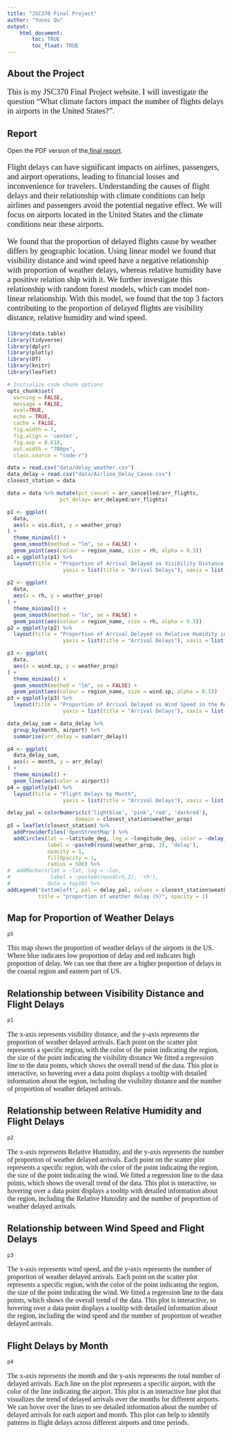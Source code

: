```yaml
---
title: "JSC370 Final Project"
author: "Yunni Qu"
output: 
    html_document:
        toc: TRUE
        toc_float: TRUE
---
```


## About the Project 
<p style="font-family: times, serif; font-size:14pt">
This is my JSC370 Final Project website. I will investigate the question "What climate factors impact the number of flights delays in airports in the United States?". 
</p>

<html>
  <head>
    <title>Title of the document</title>
  </head>
  <body>
    <h2>Report</h2>
    <p>Open the PDF version of the<a href="report.pdf"> final report</a>.</p>
  </body>
</html>


<p style="font-family: times, serif; font-size:14pt">
Flight delays can have significant impacts on airlines, passengers, and airport operations, leading to financial losses and inconvenience for travelers. Understanding the causes of flight delays and their relationship with climate conditions can help airlines and passengers avoid the potential negative effect. We will focus on airports located in the United States and the climate conditions near these airports.
</p>

<p style="font-family: times, serif; font-size:14pt">
We found that the proportion of delayed flights cause by weather differs by geographic location. Using linear model we found that visibility distance and wind speed have a negative relationship with proportion of weather delays, whereas relative humidity have a positive relation ship with it. We further investigate this relationship with random forest models, which can model non-linear relationship. With this model, we found that the top 3 factors contributing to the proportion of delayed flights are visibility distance, relative humidity and wind speed.
</p>
```r

library(data.table)
library(tidyverse)
library(dplyr)
library(plotly)
library(DT)
library(knitr)
library(leaflet)

# Initialize code chunk options
opts_chunk$set(
  warning = FALSE,
  message = FALSE,
  eval=TRUE,
  echo = TRUE,
  cache = FALSE,
  fig.width = 7, 
  fig.align = 'center',
  fig.asp = 0.618,
  out.width = "700px",
  class.source = "code-r")
```

```r

data = read.csv("data/delay_weather.csv")
data_delay = read.csv("data/Airline_Delay_Cause.csv")
closest_station = data

data = data %>% mutate(pct_cancel = arr_cancelled/arr_flights,
                 pct_delay= arr_delayed/arr_flights)

p1 <- ggplot(
  data,
  aes(x = vis.dist, y = weather_prop)
) +
  theme_minimal() +
  geom_smooth(method = "lm", se = FALSE) +
  geom_point(aes(colour = region_name, size = rh, alpha = 0.5)) 
p1 = ggplotly(p1) %>%
  layout(title = "Proportion of Arrival Delayed vs Visibility Distance in the Region",
                  yaxis = list(title = "Arrival Delays"), xaxis = list(title = "Visibility Distance"))
         
p2 <- ggplot(
  data,
  aes(x = rh, y = weather_prop)
) +
  theme_minimal() +
  geom_smooth(method = "lm", se = FALSE) +
  geom_point(aes(colour = region_name, size = rh, alpha = 0.5)) 
p2 = ggplotly(p2) %>%
  layout(title = "Proportion of Arrival Delayed vs Relative Humidity in the Region",
                  yaxis = list(title = "Arrival Delays"), xaxis = list(title = "Relative Humidity"))

p3 <- ggplot(
  data,
  aes(x = wind.sp, y = weather_prop)
) +
  theme_minimal() +
  geom_smooth(method = "lm", se = FALSE) +
  geom_point(aes(colour = region_name, size = wind.sp, alpha = 0.5)) 
p3 = ggplotly(p3) %>%
  layout(title = "Proportion of Arrival Delayed vs Wind Speed in the Region",
                  yaxis = list(title = "Arrival Delays"), xaxis = list(title = "Wind Speed"))

data_delay_sum = data_delay %>%
  group_by(month, airport) %>%
  summarise(arr_delay = sum(arr_delay))

p4 <- ggplot(
  data_delay_sum,
  aes(x = month, y = arr_delay)
) +
  theme_minimal() +
  geom_line(aes(color = airport)) 
p4 = ggplotly(p4) %>%
  layout(title = "Flight Delays by Month",
                  yaxis = list(title = "Arrival Delays"), xaxis = list(title = "Month"))

delay_pal = colorNumeric(c('lightblue', 'pink','red', 'darkred'),
                      domain = closest_station$weather_prop)
p5 = leaflet(closest_station) %>%
  addProviderTiles('OpenStreetMap') %>%
  addCircles(lat = ~latitude_deg, lng = ~longitude_deg, color = ~delay_pal(weather_prop),
             label = ~paste0(round(weather_prop, 3), 'delay'),
             opacity = 1,
             fillOpacity = 1,
             radius = 500) %>%
#  addMarkers(lat = ~lat, lng = ~lon,
#             label = ~paste0(round(rh,2), 'rh'),
#            data = top10) %>%
addLegend('bottomleft', pal = delay_pal, values = closest_station$weather_prop,
          title = "proportion of weather delay (%)", opacity = 1)

```
## Map for Proportion of Weather Delays

```r
p5
```
<p style="font-family: times, serif; font-size:12pt">
This map shows the proportion of weather delays of the airports in the US. Where blue indicates low proportion of delay and red indicates high proportion of delay. We can see that there are a higher proportion of delays in the coastal region and eastern part of US.
</p>

## Relationship between Visibility Distance and Flight Delays

```r
p1
```
<p style="font-family: times, serif; font-size:12pt">
The x-axis represents visibility distance, and the y-axis represents the proportion of weather delayed arrivals. Each point on the scatter plot represents a specific region, with the color of the point indicating the region, the size of the point indicating the visibility distance We fitted a regression line to the data points, which shows the overall trend of the data. This plot is interactive, so hovering over a data point displays a tooltip with detailed information about the region, including the visibility distance and the number of proportion of weather delayed arrivals.
</p>

## Relationship between Relative Humidity and Flight Delays

```r
p2
```

<p style="font-family: times, serif; font-size:12pt">
The x-axis represents Relative Humidity, and the y-axis represents the number of proportion of weather delayed arrivals. Each point on the scatter plot represents a specific region, with the color of the point indicating the region, the size of the point indicating the wind. We fitted a regression line to the data points, which shows the overall trend of the data. This plot is interactive, so hovering over a data point displays a tooltip with detailed information about the region, including the Relative Humidity and the number of proportion of weather delayed arrivals.
</p>

## Relationship between Wind Speed and Flight Delays

```r
p3
```
<p style="font-family: times, serif; font-size:12pt">
The x-axis represents wind speed, and the y-axis represents the number of proportion of weather delayed arrivals. Each point on the scatter plot represents a specific region, with the color of the point indicating the region, the size of the point indicating the wind. We fitted a regression line to the data points, which shows the overall trend of the data. This plot is interactive, so hovering over a data point displays a tooltip with detailed information about the region, including the wind speed and the number of proportion of weather delayed arrivals.
</p>

## Flight Delays by Month

```r
p4
```

<p style="font-family: times, serif; font-size:12pt">
The x-axis represents the month and the y-axis represents the total number of delayed arrivals. Each line on the plot represents a specific airport, with the color of the line indicating the airport. This plot is an interactive line plot that visualizes the trend of delayed arrivals over the months for different airports. We can hover over the lines to see detailed information about the number of delayed arrivals for each airport and month. This plot can help to identify patterns in flight delays across different airports and time periods.
</p>


